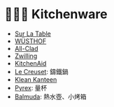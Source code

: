 
# 🧑🏻‍🍳 Kitchenware

- [Sur La Table](https://www.surlatable.com/)
- [<Country iso="de" name={false} /> WÜSTHOF](https://www.wusthof.com/)
- [<Country iso="us" name={false} /> All-Clad](https://www.all-clad.com/)
- [<Country iso="de" name={false} /> Zwilling](https://www.zwilling.com/)
- [<Country iso="us" name={false} /> KitchenAid](https://www.kitchenaid.com/)
- [<Country iso="fr" name={false} /><Country iso="be" name={false} /> Le Creuset](https://www.lecreuset.com/): 鑄鐵鍋
- [<Country iso="gb" name={false} /> Klean Kanteen](https://www.kleankanteen.co.uk/)
- [<Country iso="us" name={false} /> Pyrex](https://corelle.com/pages/pyrex): 量杯
- [<Country iso="jp" name={false} /> Balmuda](https://www.balmuda.com/): 熱水壺、小烤箱

